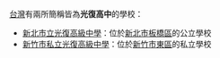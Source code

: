 [[台灣|台灣]]有兩所簡稱皆為'''光復高中'''的學校：

*[[新北市立光復高級中學|新北市立光復高級中學]]：位於[[新北市|新北市]][[板橋區_(新北市)|板橋區]]的公立學校
*[[新竹市私立光復高級中學|新竹市私立光復高級中學]]：位於[[新竹市|新竹市]][[東區_(新竹市)|東區]]的私立學校

{{消歧義|CAT=四字教育機構消歧義}}